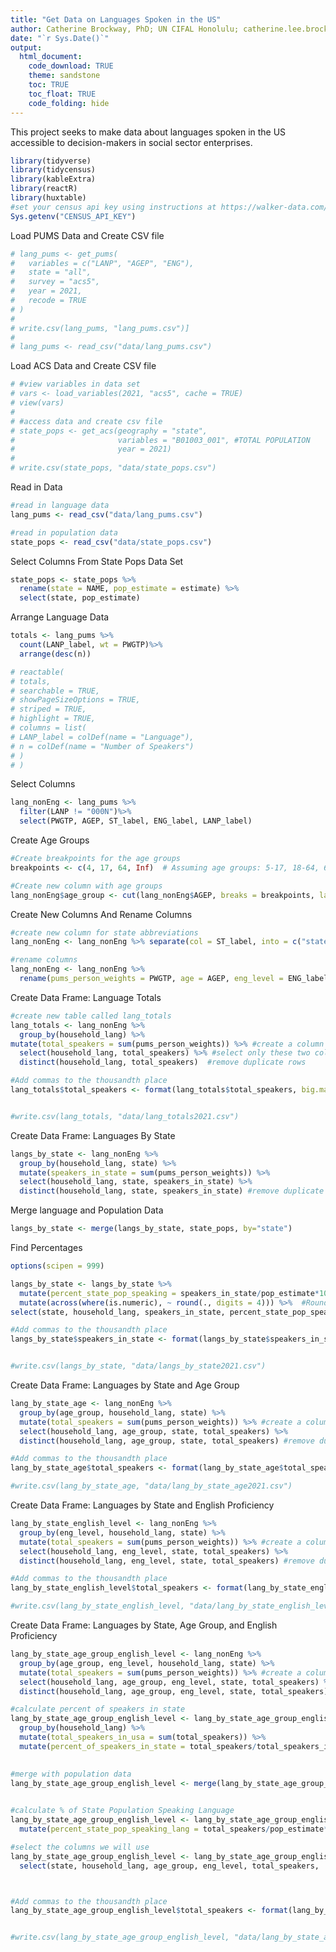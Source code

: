 ```yaml
---
title: "Get Data on Languages Spoken in the US"
author: Catherine Brockway, PhD; UN CIFAL Honolulu; catherine.lee.brockway@gmail.com
date: "`r Sys.Date()`"
output: 
  html_document:
    code_download: TRUE
    theme: sandstone
    toc: TRUE
    toc_float: TRUE
    code_folding: hide
---
```


This project seeks to make data about languages spoken in the US accessible to decision-makers in social sector enterprises. 

```r
library(tidyverse)
library(tidycensus)
library(kableExtra)
library(reactR)
library(huxtable)
#set your census api key using instructions at https://walker-data.com/tidycensus/reference/census_api_key.html
Sys.getenv("CENSUS_API_KEY")
```

Load PUMS Data and Create CSV file
```r
# lang_pums <- get_pums(
#   variables = c("LANP", "AGEP", "ENG"),
#   state = "all",
#   survey = "acs5",
#   year = 2021,
#   recode = TRUE
# )
# 
# write.csv(lang_pums, "lang_pums.csv")]
# 
# lang_pums <- read_csv("data/lang_pums.csv")
```


Load ACS Data and Create CSV file
```r
# #view variables in data set
# vars <- load_variables(2021, "acs5", cache = TRUE)
# view(vars)
# 
# #access data and create csv file
# state_pops <- get_acs(geography = "state", 
#                       variables = "B01003_001", #TOTAL POPULATION
#                       year = 2021)
# 
# write.csv(state_pops, "data/state_pops.csv")
```

Read in Data
```r
#read in language data
lang_pums <- read_csv("data/lang_pums.csv")

#read in population data
state_pops <- read_csv("data/state_pops.csv")
```

Select Columns From State Pops Data Set 
```r
state_pops <- state_pops %>%
  rename(state = NAME, pop_estimate = estimate) %>% 
  select(state, pop_estimate)
```


Arrange Language Data
```r
totals <- lang_pums %>%
  count(LANP_label, wt = PWGTP)%>%
  arrange(desc(n))
```


```r
# reactable(
# totals,
# searchable = TRUE,
# showPageSizeOptions = TRUE,
# striped = TRUE,
# highlight = TRUE,
# columns = list(
# LANP_label = colDef(name = "Language"),
# n = colDef(name = "Number of Speakers")
# )
# )
```

Select Columns
```r
lang_nonEng <- lang_pums %>%
  filter(LANP != "000N")%>%
  select(PWGTP, AGEP, ST_label, ENG_label, LANP_label)
```

Create Age Groups
```r
#Create breakpoints for the age groups
breakpoints <- c(4, 17, 64, Inf)  # Assuming age groups: 5-17, 18-64, 65 and above

#Create new column with age groups
lang_nonEng$age_group <- cut(lang_nonEng$AGEP, breaks = breakpoints, labels = c("Youth", "Adult", "Senior"))
```

Create New Columns And Rename Columns
```r
#create new column for state abbreviations
lang_nonEng <- lang_nonEng %>% separate(col = ST_label, into = c("state", "state_abb"), sep = "/")

#rename columns
lang_nonEng <- lang_nonEng %>%
  rename(pums_person_weights = PWGTP, age = AGEP, eng_level = ENG_label, household_lang = LANP_label)
```

Create Data Frame: Language Totals 
```r
#create new table called lang_totals
lang_totals <- lang_nonEng %>%
  group_by(household_lang) %>% 
mutate(total_speakers = sum(pums_person_weights)) %>% #create a column called total_speakers
  select(household_lang, total_speakers) %>% #select only these two columns
  distinct(household_lang, total_speakers)  #remove duplicate rows

#Add commas to the thousandth place
lang_totals$total_speakers <- format(lang_totals$total_speakers, big.mark = ",", scientific = FALSE)


#write.csv(lang_totals, "data/lang_totals2021.csv")
```

Create Data Frame: Languages By State
```r
langs_by_state <- lang_nonEng %>% 
  group_by(household_lang, state) %>%
  mutate(speakers_in_state = sum(pums_person_weights)) %>% 
  select(household_lang, state, speakers_in_state) %>% 
  distinct(household_lang, state, speakers_in_state) #remove duplicate rows
```

Merge language and Population Data
```r
langs_by_state <- merge(langs_by_state, state_pops, by="state")
```

Find Percentages
```r
options(scipen = 999)

langs_by_state <- langs_by_state %>% 
  mutate(percent_state_pop_speaking = speakers_in_state/pop_estimate*100) %>%
  mutate(across(where(is.numeric), ~ round(., digits = 4))) %>%  #Round percentages to four decimal places
select(state, household_lang, speakers_in_state, percent_state_pop_speaking) #select columns

#Add commas to the thousandth place
langs_by_state$speakers_in_state <- format(langs_by_state$speakers_in_state, big.mark = ",", scientific = FALSE)


#write.csv(langs_by_state, "data/langs_by_state2021.csv")
```


Create Data Frame: Languages by State and Age Group
```r
lang_by_state_age <- lang_nonEng %>%
  group_by(age_group, household_lang, state) %>%
  mutate(total_speakers = sum(pums_person_weights)) %>% #create a column called total_speakers
  select(household_lang, age_group, state, total_speakers) %>%
  distinct(household_lang, age_group, state, total_speakers) #remove duplicate rows

#Add commas to the thousandth place
lang_by_state_age$total_speakers <- format(lang_by_state_age$total_speakers, big.mark = ",", scientific = FALSE)

#write.csv(lang_by_state_age, "data/lang_by_state_age2021.csv")
```



Create Data Frame: Languages by State and English Proficiency
```r
lang_by_state_english_level <- lang_nonEng %>%
  group_by(eng_level, household_lang, state) %>%
  mutate(total_speakers = sum(pums_person_weights)) %>% #create a column called total_speakers
  select(household_lang, eng_level, state, total_speakers) %>%
  distinct(household_lang, eng_level, state, total_speakers) #remove duplicate rows

#Add commas to the thousandth place
lang_by_state_english_level$total_speakers <- format(lang_by_state_english_level$total_speakers, big.mark = ",", scientific = FALSE)

#write.csv(lang_by_state_english_level, "data/lang_by_state_english_level2021.csv")
```


Create Data Frame: Languages by State, Age Group, and English Proficiency
```r
lang_by_state_age_group_english_level <- lang_nonEng %>%
  group_by(age_group, eng_level, household_lang, state) %>%
  mutate(total_speakers = sum(pums_person_weights)) %>% #create a column called total_speakers
  select(household_lang, age_group, eng_level, state, total_speakers) %>%
  distinct(household_lang, age_group, eng_level, state, total_speakers) #remove duplicate rows

#calculate percent of speakers in state
lang_by_state_age_group_english_level <- lang_by_state_age_group_english_level %>% 
  group_by(household_lang) %>% 
  mutate(total_speakers_in_usa = sum(total_speakers)) %>%
  mutate(percent_of_speakers_in_state = total_speakers/total_speakers_in_usa*100) %>% mutate(across(where(is.numeric), ~ round(., digits = 4))) #Round percentages to four decimal places

  
#merge with population data
lang_by_state_age_group_english_level <- merge(lang_by_state_age_group_english_level, state_pops, by="state")
  

#calculate % of State Population Speaking Language
lang_by_state_age_group_english_level <- lang_by_state_age_group_english_level %>% 
  mutate(percent_state_pop_speaking_lang = total_speakers/pop_estimate*100) %>% mutate(across(where(is.numeric), ~ round(., digits = 4))) #Round percentages to four decimal places

#select the columns we will use
lang_by_state_age_group_english_level <- lang_by_state_age_group_english_level %>%
  select(state, household_lang, age_group, eng_level, total_speakers,  percent_of_speakers_in_state, percent_state_pop_speaking_lang)



#Add commas to the thousandth place
lang_by_state_age_group_english_level$total_speakers <- format(lang_by_state_age_group_english_level$total_speakers, big.mark = ",", scientific = FALSE)


#write.csv(lang_by_state_age_group_english_level, "data/lang_by_state_age_group_english_level2021.csv")
```


